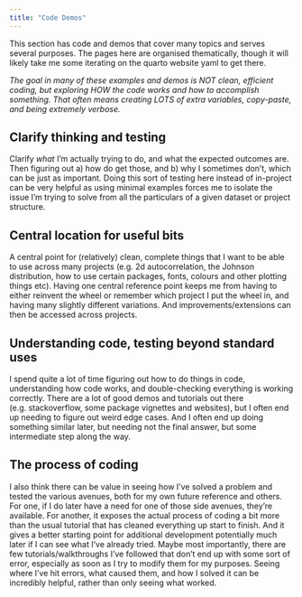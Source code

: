```yaml
---
title: "Code Demos"
---
```


This section has code and demos that cover many topics and serves several purposes. The pages here are organised thematically, though it will likely take me some iterating on the quarto website yaml to get there.

*The goal in many of these examples and demos is NOT clean, efficient coding, but exploring HOW the code works and how to accomplish something. That often means creating LOTS of extra variables, copy-paste, and being extremely verbose.*

## Clarify thinking and testing

Clarify *what* I'm actually trying to do, and what the expected outcomes are. Then figuring out a) how do get those, and b) why I sometimes don't, which can be just as important. Doing this sort of testing here instead of in-project can be very helpful as using minimal examples forces me to isolate the issue I'm trying to solve from all the particulars of a given dataset or project structure.

## Central location for useful bits

A central point for (relatively) clean, complete things that I want to be able to use across many projects (e.g. 2d autocorrelation, the Johnson distribution, how to use certain packages, fonts, colours and other plotting things etc). Having one central reference point keeps me from having to either reinvent the wheel or remember which project I put the wheel in, and having many slightly different variations. And improvements/extensions can then be accessed across projects.

## Understanding code, testing beyond standard uses

I spend quite a lot of time figuring out how to do things in code, understanding how code works, and double-checking everything is working correctly. There are a lot of good demos and tutorials out there (e.g. stackoverflow, some package vignettes and websites), but I often end up needing to figure out weird edge cases. And I often end up doing something similar later, but needing not the final answer, but some intermediate step along the way.

## The process of coding

I also think there can be value in seeing how I've solved a problem and tested the various avenues, both for my own future reference and others. For one, if I do later have a need for one of those side avenues, they're available. For another, it exposes the actual process of coding a bit more than the usual tutorial that has cleaned everything up start to finish. And it gives a better starting point for additional development potentially much later if I can see what I've already tried. Maybe most importantly, there are few tutorials/walkthroughs I've followed that don't end up with some sort of error, especially as soon as I try to modify them for my purposes. Seeing where I've hit errors, what caused them, and how I solved it can be incredibly helpful, rather than only seeing what worked.
